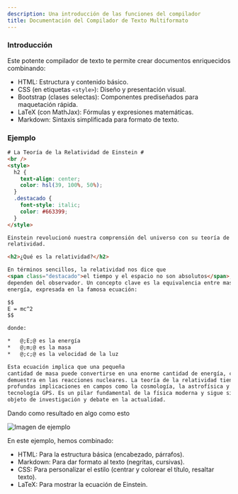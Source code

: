 ```yaml
---
description: Una introducción de las funciones del compilador
title: Documentación del Compilador de Texto Multiformato
---
```


### Introducción

Este potente compilador de texto te permite crear documentos enriquecidos combinando:

- HTML: Estructura y contenido básico.
- CSS (en etiquetas `<style>`): Diseño y presentación visual.
- Bootstrap (clases selectas): Componentes prediseñados para maquetación rápida.
- LaTeX (con MathJax): Fórmulas y expresiones matemáticas.
- Markdown: Sintaxis simplificada para formato de texto.

### Ejemplo

```html {"id":"01J3NFHAQ07CB3MX58TV375TKY"}
# La Teoría de la Relatividad de Einstein #
<br />
<style>
  h2 {
    text-align: center;
    color: hsl(39, 100%, 50%);
  }
  .destacado {
    font-style: italic;
    color: #663399;
  }
</style>

Einstein revolucionó nuestra comprensión del universo con su teoría de la
relatividad.

<h2>¿Qué es la relatividad?</h2>

En términos sencillos, la relatividad nos dice que
<span class="destacado">el tiempo y el espacio no son absolutos</span>, sino que
dependen del observador. Un concepto clave es la equivalencia entre masa y
energía, expresada en la famosa ecuación: 

$$
E = mc^2
$$

donde:

*   @;E;@ es la energía
*   @;m;@ es la masa
*   @;c;@ es la velocidad de la luz

Esta ecuación implica que una pequeña
cantidad de masa puede convertirse en una enorme cantidad de energía, como se
demuestra en las reacciones nucleares. La teoría de la relatividad tiene
profundas implicaciones en campos como la cosmología, la astrofísica y la
tecnología GPS. Es un pilar fundamental de la física moderna y sigue siendo
objeto de investigación y debate en la actualidad.
```

Dando como resultado en algo como esto

![Imagen de ejemplo](intro-example.png)

En este ejemplo, hemos combinado:

- HTML: Para la estructura básica (encabezado, párrafos).
- Markdown: Para dar formato al texto (negritas, cursivas).
- CSS: Para personalizar el estilo (centrar y colorear el título, resaltar texto).
- LaTeX: Para mostrar la ecuación de Einstein.